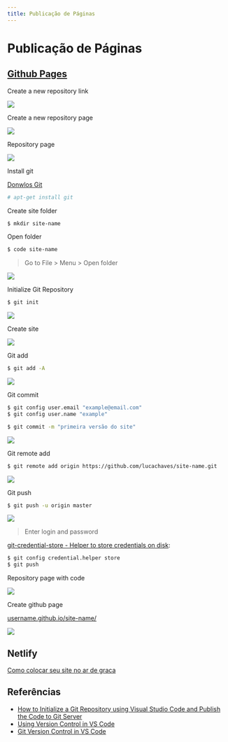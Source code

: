 ```yaml
---
title: Publicação de Páginas
---
```



# Publicação de Páginas

## [Github Pages](https://pages.github.com)

Create a new repository link

![](/lm/imgs/web-server/deploy-pages/create-a-new-repository-link.png)

Create a new repository page

![](/lm/imgs/web-server/deploy-pages/create-a-new-repository-page.png)

Repository page

![](/lm/imgs/web-server/deploy-pages/repository-page.png)

Install git

[Donwlos Git](https://git-scm.com/downloads)

```bash
# apt-get install git
```

Create site folder

```bash
$ mkdir site-name
```

Open folder

```bash
$ code site-name
```

> Go to File > Menu > Open folder

![](/lm/imgs/web-server/deploy-pages/open-folder.png)

Initialize Git Repository

```bash
$ git init
```

![](/lm/imgs/web-server/deploy-pages/git-initialize.png)

Create site

![](/lm/imgs/web-server/deploy-pages/create-site.png)

Git add

```bash
$ git add -A
```

![](/lm/imgs/web-server/deploy-pages/git-add.gif)

Git commit

```bash
$ git config user.email "example@email.com"
$ git config user.name "example"
```

```bash
$ git commit -m "primeira versão do site"
```

![](/lm/imgs/web-server/deploy-pages/git-commit.gif)

Git remote add

```bash
$ git remote add origin https://github.com/lucachaves/site-name.git
```

![](/lm/imgs/web-server/deploy-pages/git-remote-add.gif)

Git push

```bash
$ git push -u origin master
```

![](/lm/imgs/web-server/deploy-pages/git-push.gif)

> Enter login and password

[git-credential-store - Helper to store credentials on disk](https://git-scm.com/docs/git-credential-store):

```bash
$ git config credential.helper store
$ git push
```

Repository page with code

![](/lm/imgs/web-server/deploy-pages/new-repository-page.png)

Create github page

[username.github.io/site-name/](https://username.github.io/site-name/)

![](/lm/imgs/web-server/deploy-pages/create-github-pages.gif)

## Netlify

[Como colocar seu site no ar de graca](https://willianjusten.com.br/como-colocar-seu-site-no-ar-de-graca/)

## Referências

- [How to Initialize a Git Repository using Visual Studio Code and Publish the Code to Git Server](https://www.codeproject.com/Articles/1177391/How-to-Initialize-a-Git-Repository-using-Visual-St)
- [Using Version Control in VS Code](https://code.visualstudio.com/docs/editor/versioncontrol)
- [Git Version Control in VS Code](https://code.visualstudio.com/docs/introvideos/versioncontrol)
